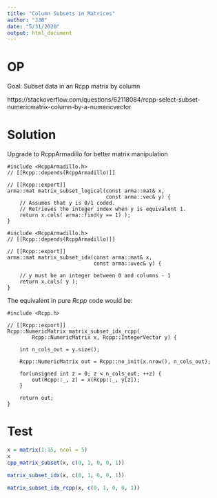 ```yaml
---
title: "Column Subsets in Matrices"
author: "JJB"
date: "5/31/2020"
output: html_document
---
```


# OP

Goal: Subset data in an Rcpp matrix by column

https://stackoverflow.com/questions/62118084/rcpp-select-subset-numericmatrix-column-by-a-numericvector

# Solution

Upgrade to RcppArmadillo for better matrix manipulation

```Rcpp
#include <RcppArmadillo.h>
// [[Rcpp::depends(RcppArmadillo)]]

// [[Rcpp::export]]
arma::mat matrix_subset_logical(const arma::mat& x,
                                const arma::vec& y) { 
    // Assumes that y is 0/1 coded.
    // Retrieves the integer index when y is equivalent 1. 
    return x.cols( arma::find(y == 1) );
}
```

```Rcpp
#include <RcppArmadillo.h>
// [[Rcpp::depends(RcppArmadillo)]]

// [[Rcpp::export]]
arma::mat matrix_subset_idx(const arma::mat& x,
                            const arma::uvec& y) { 
    
    // y must be an integer between 0 and columns - 1
    return x.cols( y );
}
```


The equivalent in pure _Rcpp_ code would be: 

```Rcpp
#include <Rcpp.h>

// [[Rcpp::export]]
Rcpp::NumericMatrix matrix_subset_idx_rcpp(
        Rcpp::NumericMatrix x, Rcpp::IntegerVector y) { 
    
    int n_cols_out = y.size();
    
    Rcpp::NumericMatrix out = Rcpp::no_init(x.nrow(), n_cols_out);
        
    for(unsigned int z = 0; z < n_cols_out; ++z) {
        out(Rcpp::_, z) = x(Rcpp::_, y[z]);
    }
    
    return out;
}
```

# Test

```r
x = matrix(1:15, ncol = 5)
x
cpp_matrix_subset(x, c(0, 1, 0, 0, 1))

matrix_subset_idx(x, c(0, 1, 0, 0, 1))

matrix_subset_idx_rcpp(x, c(0, 1, 0, 0, 1))
```

